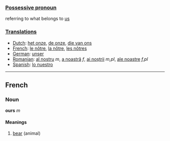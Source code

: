 ===[[Possessive pronoun]]===

referring to what belongs to [[us]]

===[[Translation]]s===

*[[Dutch]]: [[het onze]], [[de onze]], [[die van ons]]
*[[French]]: [[le nôtre]], [[la nôtre]], [[les nôtres]]
*[[German]]: [[unser]]
*[[Romanian]]: [[al nostru]] ''m'', [[a noastră]] ''f'', [[ai noştrii]] ''m,pl'', [[ale noastre]] ''f,pl''
*[[Spanish]]: [[lo nuestro]]

----
==French==
===Noun=== 
'''ours''' ''m''
====Meanings====
#[[bear]] (animal)